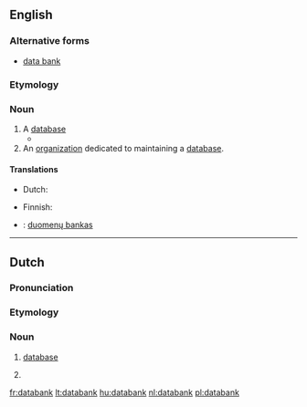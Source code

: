 ==English==

===Alternative forms===
*[[data bank]]

===Etymology===
{{compound|data|dank}}

===Noun===
{{en-noun}}

# A [[database]] {{gloss|collection of organized information in a regular structure}}
#* {{quote-book|title=Forensic dentistry|page=58|author=Paul G. Stimson, Curtis A. Mertz|year=1997|isbn=9780849381034|url=http://books.google.com/books?id=fQeMCINVeSEC|passage=The FBI, in cooperation with states' crime laboratories, has established its own '''databank''' called Combined DNA Index System (CODIS).}}
# An [[organization]] dedicated to maintaining a [[database]].

====Translations====
{{trans-see|database}}

{{trans-top|organisation maintaining a database}}
* Dutch: {{t+|nl|databank}}
{{trans-mid}}
* Finnish: {{t|fi|tietopankki}}
{{trans-bottom}}

{{checktrans-top}}
* {{ttbc|Latvian}}: [[duomenų bankas]]
{{checktrans-bottom}}

----

==Dutch==
{{wikipedia|lang=nl}}

===Pronunciation===
{{rfp|lang=nl}}

===Etymology===
{{compound|data|bank|gloss2=bank, supply|lang=nl}}

===Noun===
{{nl-noun|g=f}}

# [[database]] {{gloss|collection of computer-organised information}}
# {{l|en|databank}} {{gloss|organization}}

[[fr:databank]]
[[lt:databank]]
[[hu:databank]]
[[nl:databank]]
[[pl:databank]]